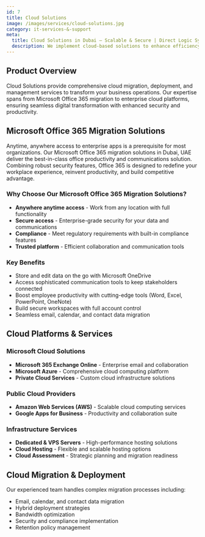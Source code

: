 ```yaml
---
id: 7
title: Cloud Solutions
image: /images/services/cloud-solutions.jpg
category: it-services-&-support
meta:
  title: Cloud Solutions in Dubai – Scalable & Secure | Direct Logic Systems
  description: We implement cloud-based solutions to enhance efficiency, automate processes, and drive growth. From SaaS to PaaS, we deliver tailored solutions that fit your business needs.
---
```


## Product Overview
Cloud Solutions provide comprehensive cloud migration, deployment, and management services to transform your business operations. Our expertise spans from Microsoft Office 365 migration to enterprise cloud platforms, ensuring seamless digital transformation with enhanced security and productivity.

## Microsoft Office 365 Migration Solutions
Anytime, anywhere access to enterprise apps is a prerequisite for most organizations. Our Microsoft Office 365 migration solutions in Dubai, UAE deliver the best-in-class office productivity and communications solution. Combining robust security features, Office 365 is designed to redefine your workplace experience, reinvent productivity, and build competitive advantage.

### Why Choose Our Microsoft Office 365 Migration Solutions?
- **Anywhere anytime access** - Work from any location with full functionality
- **Secure access** - Enterprise-grade security for your data and communications
- **Compliance** - Meet regulatory requirements with built-in compliance features
- **Trusted platform** - Efficient collaboration and communication tools

### Key Benefits
- Store and edit data on the go with Microsoft OneDrive
- Access sophisticated communication tools to keep stakeholders connected
- Boost employee productivity with cutting-edge tools (Word, Excel, PowerPoint, OneNote)
- Build secure workspaces with full account control
- Seamless email, calendar, and contact data migration

## Cloud Platforms & Services

### Microsoft Cloud Solutions
- **Microsoft 365 Exchange Online** - Enterprise email and collaboration
- **Microsoft Azure** - Comprehensive cloud computing platform
- **Private Cloud Services** - Custom cloud infrastructure solutions

### Public Cloud Providers
- **Amazon Web Services (AWS)** - Scalable cloud computing services
- **Google Apps for Business** - Productivity and collaboration suite

### Infrastructure Services
- **Dedicated & VPS Servers** - High-performance hosting solutions
- **Cloud Hosting** - Flexible and scalable hosting options
- **Cloud Assessment** - Strategic planning and migration readiness

## Cloud Migration & Deployment
Our experienced team handles complex migration processes including:
- Email, calendar, and contact data migration
- Hybrid deployment strategies
- Bandwidth optimization
- Security and compliance implementation
- Retention policy management
